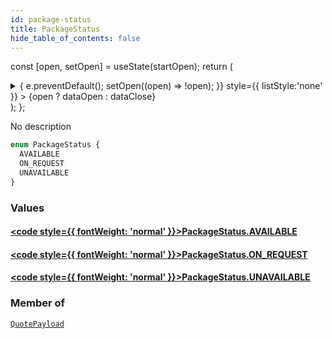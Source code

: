 ```yaml
---
id: package-status
title: PackageStatus
hide_table_of_contents: false
---
```






const [open, setOpen] = useState(startOpen);
return (
<details {...(open ? { open: true } : {})} className="details" style={{ border:'none', boxShadow:'none', background:'var(--ifm-background-color)' }}>
<summary
onClick={(e) => {
e.preventDefault();
setOpen((open) => !open);
}}
style={{ listStyle:'none' }} >
{open ? dataOpen : dataClose}
</summary>
{open && children}
</details>
);
};

No description

```graphql
enum PackageStatus {
  AVAILABLE
  ON_REQUEST
  UNAVAILABLE
}
```

### Values

#### [<code style={{ fontWeight: 'normal' }}>PackageStatus.<b>AVAILABLE</b></code>](#)

>

#### [<code style={{ fontWeight: 'normal' }}>PackageStatus.<b>ON_REQUEST</b></code>](#)

>

#### [<code style={{ fontWeight: 'normal' }}>PackageStatus.<b>UNAVAILABLE</b></code>](#)

>

### Member of

[`QuotePayload`](/api/objects/quote-payload) <Badge class="badge badge--secondary" text="object"/>
